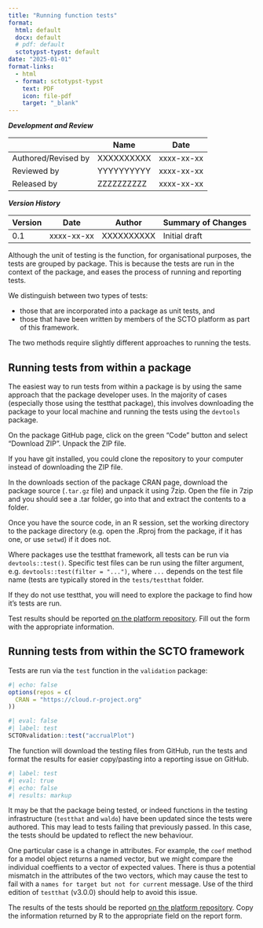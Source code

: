 ```yaml
---
title: "Running function tests"
format: 
  html: default
  docx: default
  # pdf: default
  sctotypst-typst: default
date: "2025-01-01"
format-links:
  - html
  - format: sctotypst-typst
    text: PDF
    icon: file-pdf
    target: "_blank"
---
```


::: {.callout-note collapse="true" title="Document development, review and version history"}

***Development and Review***

`#set align(center)`{=typst}

|                     | Name           | Date           |
|---------------------|----------------|----------------|
| Authored/Revised by | XXXXXXXXXX     | xxxx-xx-xx     |
| Reviewed by         | YYYYYYYYYY     | xxxx-xx-xx     |
| Released by         | ZZZZZZZZZZ     | xxxx-xx-xx     |

`#set align(left)`{=typst}

***Version History***

`#set align(center)`{=typst}

| Version | Date       | Author      | Summary of Changes |
|---------|------------|-------------|--------------------|
| 0.1     | xxxx-xx-xx | XXXXXXXXXX  | Initial draft      |

`#set align(left)`{=typst}

:::

Although the unit of testing is the function, for organisational purposes, the tests are grouped by package. This is because the tests are run in the context of the package, and eases the process of running and reporting tests.

We distinguish between two types of tests:

- those that are incorporated into a package as unit tests, and  
- those that have been written by members of the SCTO platform as part of this framework.

The two methods require slightly different approaches to running the tests.

## Running tests from within a package

The easiest way to run tests from within a package is by using the same approach that the package developer uses. In the majority of cases (especially those using the testthat package), this involves downloading the package to your local machine and running the tests using the `devtools` package. 

:::{.callout-tip title="Downloading from GitHub" collapse="true"}
On the package GitHub page, click on the green "Code" button and select "Download ZIP". Unpack the ZIP file.

If you have git installed, you could clone the repository to your computer instead of downloading the ZIP file. 
:::

:::{.callout-tip title="Downloading from CRAN" collapse="true"}
In the downloads section of the package CRAN page, download the package source (`.tar.gz` file) and unpack it using 7zip. Open the file in 7zip and you should see a .tar folder, go into that and extract the contents to a folder. 
:::

Once you have the source code, in an R session, set the working directory to the package directory (e.g. open the .Rproj from the package, if it has one, or use `setwd`) if it does not.

Where packages use the testthat framework, all tests can be run via `devtools::test()`. Specific test files can be run using the filter argument, e.g. `devtools::test(filter = "...")`, where `...` depends on the test file name (tests are typically stored in the `tests/testthat` folder.

If they do not use testthat, you will need to explore the package to find how it's tests are run.

Test results should be reported [on the platform repository](https://github.com/SwissClinicalTrialOrganisation/validation_platform/issues/new?assignees=&labels=test%2C%3Aalarm_clock%3A+triage+%3Aalarm_clock%3A&projects=&template=new_test_internal.yml&title=%5BPackage+selftest%5D%3A+XXX+version+YYY){target="blank"}. Fill out the form with the appropriate information. 

## Running tests from within the SCTO framework

Tests are run via the `test` function in the `validation` package:

```r
#| echo: false
options(repos = c(
  CRAN = "https://cloud.r-project.org"
))
```


```r
#| eval: false
#| label: test
SCTORvalidation::test("accrualPlot")
```

The function will download the testing files from GitHub, run the tests and format the results for easier copy/pasting into a reporting issue on GitHub.

```r
#| label: test
#| eval: true
#| echo: false
#| results: markup
```

:::{.callout-note}
It may be that the package being tested, or indeed functions in the testing infrastructure (`testthat` and `waldo`) have been updated since the tests were authored. This may lead to tests failing that previously passed. In this case, the tests should be updated to reflect the new behaviour.

One particular case is a change in attributes. For example, the `coef` method for a model object returns a named vector, but we might compare the individual coeffients to a vector of expected values. There is thus a potential mismatch in the attributes of the two vectors, which may cause the test to fail with a `names for target but not for current` message. Use of the third edition of `testthat` (v3.0.0) should help to avoid this issue.
:::

The results of the tests should be reported [on the platform repository](https://github.com/SwissClinicalTrialOrganisation/pkg_validation/issues/new?assignees=&labels=test%2C%3Aalarm_clock%3A+triage+%3Aalarm_clock%3A&projects=&template=new_test.yml&title=%5BPackage+test%5D%3A+XXX+version+YYY){target="blank"}. Copy the information returned by R to the appropriate field on the report form. 
